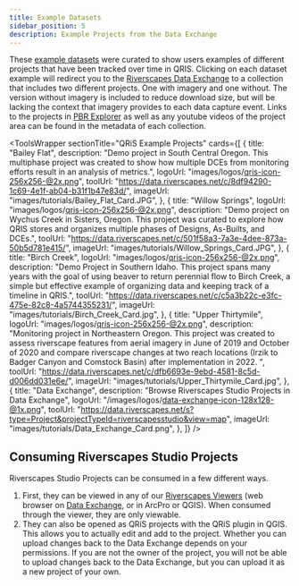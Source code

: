 ```yaml
---
title: Example Datasets 
sidebar_position: 5
description: Example Projects from the Data Exchange
---
```


These [example datasets](https://data.riverscapes.net/d/6ace10a9-c762-4114-9229-49a61681d04b/) were curated to show users examples of different projects that have been tracked over time in QRIS. Clicking on each dataset example will redirect you to the [Riverscapes Data Exchange](data.riverscapes.net) to a collection that includes two different projects. One with imagery and one without. The version without imagery is included to reduce download size, but will be lacking the context that imagery provides to each data capture event. Links to the projects in [PBR Explorer](pbr.riverscapes.net) as well as any youtube videos of the project area can be found in the metadata of each collection.

<ToolsWrapper
  sectionTitle="QRiS Example Projects"
  cards={[
    {
      title: "Bailey Flat",
      description: "Demo project in South Central Oregon. This multiphase project  was created to show how multiple DCEs from monitoring efforts result in an analysis of metrics.",
      logoUrl: "images/logos/qris-icon-256x256-@2x.png",
      toolUrl: "https://data.riverscapes.net/c/8df94290-1c69-4e1f-ab04-b31f1b47e83d/",
      imageUrl: "images/tutorials/Bailey_Flat_Card.JPG",
    },
    {
      title: "Willow Springs",
      logoUrl: "images/logos/qris-icon-256x256-@2x.png",
      description: "Demo project on Wychus Creek in Sisters, Oregon. This project was curated to explore how QRIS stores and organizes multiple phases of Designs, As-Builts, and DCEs.",
      toolUrl: "https://data.riverscapes.net/c/501f58a3-7a3e-4dee-873a-50b5d781e415/",
      imageUrl: "images/tutorials/Willow_Springs_Card.JPG",
    },
    {
      title: "Birch Creek",
      logoUrl: "images/logos/qris-icon-256x256-@2x.png",
      description: "Demo Project in Southern Idaho. This project spans many years with the goal of using beaver to return perennial flow to Birch Creek, a simple but effective example of organizing data and keeping track of a timeline in QRIS.",
      toolUrl: "https://data.riverscapes.net/c/c5a3b22c-e3fc-475e-82c8-4a5744355231/",
      imageUrl: "images/tutorials/Birch_Creek_Card.jpg",
    },
    {
      title: "Upper Thirtymile",
      logoUrl: "images/logos/qris-icon-256x256-@2x.png",
      description: "Monitoring project in Northeastern Oregon. This project was created to assess riverscape features from aerial imagery in June of 2019 and October of 2020 and compare riverscape changes at two reach locations (Irzik to Badger Canyon and Comstock Basin) after implementation in 2022.  ",
      toolUrl: "https://data.riverscapes.net/c/dfb6693e-9ebd-4581-8c5d-d006dd031e6e/",
      imageUrl: "images/tutorials/Upper_Thirtymile_Card.jpg",
    },
    {
      title: "Data Exchange",
      description: "Browse Riverscapes Studio Projects in Data Exchange",
      logoUrl: "/images/logos/data-exchange-icon-128x128-@1x.png",
      toolUrl: "https://data.riverscapes.net/s?type=Project&projectTypeId=riverscapesstudio&view=map",
      imageUrl: "images/tutorials/Data_Exchange_Card.png",
    },
  ]}
/>

## Consuming Riverscapes Studio Projects

Riverscapes Studio Projects can be consumed in a few different ways. 
1. First, they can be viewed in any of our [Riverscapes Viewers](https://riverscapes.net/viewers) (web browser on [Data Exchange](https://data.riverscapes.net), or in ArcPro or QGIS). When consumed through the viewer, they are only viewable. 
2. They can also be opened as QRiS projects with the QRiS plugin in QGIS. This allows you to actually edit and add to the project. Whether you can upload changes back to the Data Exchange depends on your permissions. If you are not the owner of the project, you will not be able to upload changes back to the Data Exchange, but you can upload it as a new project of your own.

<YouTubeEmbed videoId="d3ivdAhjcO0" title="How to Open a Riverscapes Studio Project in QRiS" />